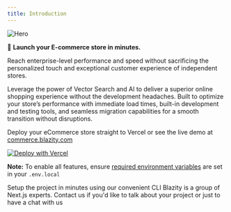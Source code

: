 ```yaml
---
title: Introduction
---
```


<Frame>
  <img className="block" src="/images/hero.png" alt="Hero" />
</Frame>

🚀 **Launch your E-commerce store in minutes.**

Reach enterprise-level performance and speed without sacrificing the personalized touch and exceptional customer experience of independent stores.

Leverage the power of Vector Search and AI to deliver a superior online shopping experience without the development headaches. Built to optimize your store’s performance with immediate load times, built-in development and testing tools, and seamless migration capabilities for a smooth transition without disruptions.

Deploy your eCommerce store straight to Vercel or see the live demo at [commerce.blazity.com](https://commerce.blazity.com/)

[![Deploy with Vercel](https://vercel.com/button)](https://vercel.com/new/clone?repository-url=https%3A%2F%2Fgithub.com%2Fblazity%2Fenterprise-commerce%2Ftree%2Fmain%2Fstarters%2Fshopify-meilisearch&envDescription=Full%20explanation%20on%20how%20to%20obtain%20keys&envLink=https%3A%2F%2Fdocs.commerce.blazity.com%2Fsetup&demo-title=Your%20Commerce&demo-description=AI-FIRST%20NEXT.JS%20STOREFRONT%20FOR%20COMPOSABLE%20COMMERCE&demo-url=https%3A%2F%2Fblazity.com%2Fr%2Fcommerce&demo-image=https%3A%2F%2Fcommerce.blazity.com%2Fopengraph-image.jpg)

**Note:** To enable all features, ensure [required environment variables](https://docs.commerce.blazity.com/setup#manual) are set in your `.env.local`

<CardGroup cols={2}>
  <Card title="Setup" icon="pen-to-square" href="/setup">
    Setup the project in minutes using our convenient CLI
  </Card>

  <Card title="Hire us!" icon="image" href="https://blazity.com/services/headless-ecommerce-solutions">
    Blazity is a group of Next.js experts. Contact us if you'd like to talk about your project or just to have a chat with us
  </Card>
</CardGroup>

